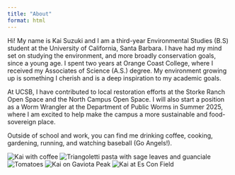 ```yaml
---
title: "About"
format: html
---
```


Hi! My name is Kai Suzuki and I am a third-year Environmental Studies (B.S) student at the University of California, Santa Barbara. I have had my mind set on studying the environment, and more broadly conservation goals, since a young age. I spent two years at Orange Coast College, where I received my Associates of Science (A.S.) degree. My environment growing up is something I cherish and is a deep inspiration to my academic goals. 

At UCSB, I have contributed to local restoration efforts at the Storke Ranch Open Space and the North Campus Open Space. I will also start a position as a Worm Wrangler at the Department of Public Worms in Summer 2025, where I am excited to help make the campus a more sustainable and food-sovereign place. 

Outside of school and work, you can find me drinking coffee, cooking, gardening, running, and watching baseball (Go Angels!).

![Kai with coffee](/media/kai_coffee.jpg){.small-img}
![Triangoletti pasta with sage leaves and guanciale](/media/pasta.jpg){.small-img}
![Tomatoes](/media/tomatoes.JPG){.small-img}
![Kai on Gaviota Peak](/media/kai_hike.jpg){.small-img}
![Kai at Es Con Field](/media/kai_escon.JPG){.small-img}
